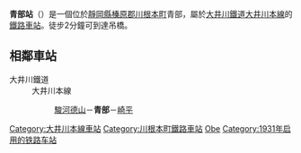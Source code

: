 {{Unreferenced|time=2018-03-22T05:08:38+00:00}}
{{NoteTA|1 = zh:青部站; zh-cn:青部站; zh-tw:青部車站; zh-hk:青部站; }}
{{日本車站資訊
|公司色 = #ff4f00
|文字色 = 
|站名 = 青部站
|圖片 = aobe_station03.jpg
|pxl = 
|圖片說明 = 
|日文原名 = 青部
|平假名 = あおべ 
|羅馬拼音 = Aobe
|副站名 = 
|所在地 = [[靜岡縣|靜岡縣]][[榛原郡|榛原郡]][[川根本町|川根本町]]青部
|車站構造 = 地面車站
|月台配置 = 1面1線
|啟用年月日 = 
|廢站年月日 = 
|乘客人數 = 8
|上下車人次 = 17
|統計年度 = 2014年
|轉車 = 
|備註 = 
|全寬備註 = 
|adjacent = {{Adjacent stations|system=大井川鐵道|line=大井川本線|left=駿河德山|right=崎平|note-left=2.0km|note-mid=距離[[金谷站_(日本)|金谷]]36.1km|note-right=1.1km}}
}}
'''青部站'''（{{jpn|j=青部駅|hg=あおべえき|rm=Aobe eki|f=y}}）是一個位於[[靜岡縣|靜岡縣]][[榛原郡|榛原郡]][[川根本町|川根本町]]青部，屬於[[大井川鐵道|大井川鐵道]][[大井川本線|大井川本線]]的[[鐵路車站|鐵路車站]]。徒步2分鐘可到達吊橋。

== 相鄰車站 ==
;大井川鐵道
:大井川本線
::[[駿河德山站|駿河德山]]－'''青部'''－[[崎平站|崎平]]

{{Japan-rail-stub}}
{{大井川本線}}
{{DEFAULTSORT:Aobe}}
[[Category:大井川本線車站|Category:大井川本線車站]]
[[Category:川根本町鐵路車站|Category:川根本町鐵路車站]]
[[Category:日本鐵路車站_A|Obe]]
[[Category:1931年启用的铁路车站|Category:1931年启用的铁路车站]]